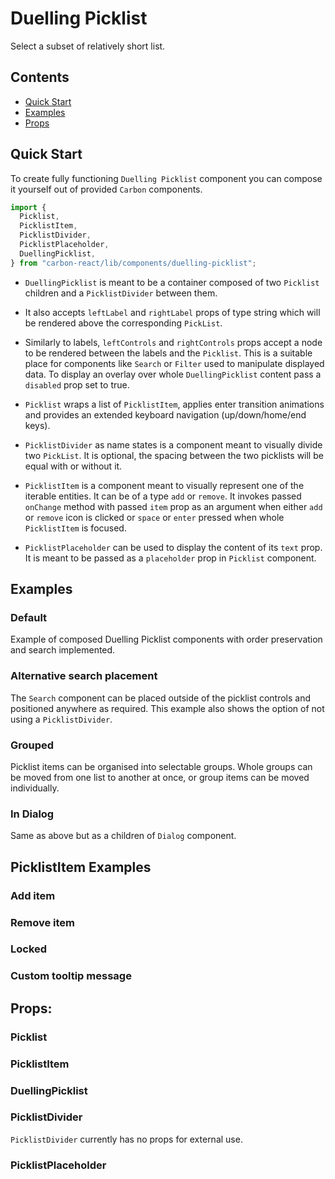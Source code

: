 

<Meta of={DuellingPicklistStories} />

# Duelling Picklist

Select a subset of relatively short list.

## Contents

- [Quick Start](#quick-start)
- [Examples](#examples)
- [Props](#props)

## Quick Start

To create fully functioning `Duelling Picklist` component you can compose it yourself out of provided `Carbon` components.

```javascript
import {
  Picklist,
  PicklistItem,
  PicklistDivider,
  PicklistPlaceholder,
  DuellingPicklist,
} from "carbon-react/lib/components/duelling-picklist";
```

- `DuellingPicklist` is meant to be a container composed of two `Picklist` children and a `PicklistDivider` between them.

- It also accepts `leftLabel` and `rightLabel` props of type string which will be rendered above the corresponding `PickList`.

- Similarly to labels, `leftControls` and `rightControls` props accept a node to be rendered between the labels and the `Picklist`.
  This is a suitable place for components like `Search` or `Filter` used to manipulate displayed data.
  To display an overlay over whole `DuellingPicklist` content pass a `disabled` prop set to true.

- `Picklist` wraps a list of `PicklistItem`, applies enter transition animations and provides an extended keyboard navigation (up/down/home/end keys).

- `PicklistDivider` as name states is a component meant to visually divide two `PickList`. It is optional, the spacing between the two picklists will be equal with or without it.

- `PicklistItem` is a component meant to visually represent one of the iterable entities. It can be of a type `add` or `remove`.
  It invokes passed `onChange` method with passed `item` prop as an argument when either `add` or `remove` icon is clicked or `space` or `enter` pressed when whole `PicklistItem` is focused.

- `PicklistPlaceholder` can be used to display the content of its `text` prop. It is meant to be passed as a `placeholder` prop in `Picklist` component.

## Examples

### Default

Example of composed Duelling Picklist components with order preservation and search implemented.

<Canvas of={DuellingPicklistStories.Default} />

### Alternative search placement

The `Search` component can be placed outside of the picklist controls and positioned anywhere as required. This example also shows the option of not using a `PicklistDivider`.

<Canvas
  name="alternative search placement"
  of={DuellingPicklistStories.AlternativeSearch}
/>

### Grouped

Picklist items can be organised into selectable groups. Whole groups can be moved from one list to another at once, or group items can be moved individually.

<Canvas of={DuellingPicklistStories.Grouped} />

### In Dialog

Same as above but as a children of `Dialog` component.

<Canvas of={DuellingPicklistStories.InDialog} />

## PicklistItem Examples

### Add item

<Canvas of={DuellingPicklistStories.AddItem} />

### Remove item

<Canvas of={DuellingPicklistStories.RemoveItem} />

### Locked

<Canvas of={DuellingPicklistStories.Locked} />

### Custom tooltip message

<Canvas of={DuellingPicklistStories.CustomTooltipMessage} />

## Props:

### Picklist

<ArgTypes of={PickListStories} />

### PicklistItem

<ArgTypes of={PicklistItemStories} />

### DuellingPicklist

<ArgTypes of={DuellingPicklistStories} />

### PicklistDivider

`PicklistDivider` currently has no props for external use.

### PicklistPlaceholder

<ArgTypes of={PicklistPlaceholderStories} />

